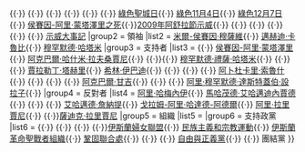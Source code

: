 {{Navbox
|name       = 伊朗綠色革命
|state = {{{state|<includeonly>autocollapse</includeonly><noinclude>expanded</noinclude>}}}
|titlestyle = background-color:#02BC00
|title      = '''[[伊朗綠色革命]]'''
|groupstyle = background-color:#02BC00
|group1 = 事件
|list1  = [[伊朗綠色革命|2009年伊朗選舉抗議]]{{·}} {{tsl|en|2009 Iran poll protests trial||2009年伊朗計票抗議審訊}}{{·}} {{tsl|en|2009 Iranian university dormitory raids||2009年伊朗大學宿舍襲擊事件}}{{·}} {{tsl|en|Shooting of Neda Agha-Soltan||內達·阿加-索爾坦之死}}{{·}} {{tsl|en|Sohrab Aarabi|蘇赫拉布·阿拉比|蘇赫拉布·阿拉比之死}}{{·}} {{tsl|en|Death of Ramin Pourandarjani|拉明·普蘭德賈尼|拉明·普蘭德賈尼之死}}{{·}} {{tsl|en|The Green Scroll Campaign||綠色卷軸運動}}{{·}} [[伊朗綠色革命大事記|綠色聖城日]]{{·}} [[伊朗人質危機|綠色11月4日]]{{·}} [[伊朗綠色革命大事記|綠色12月7日]]{{·}} [[侯賽因-阿里·蒙塔澤里|侯賽因-阿里·蒙塔澤里之死]]{{·}}[[2009年阿舒拉節示威]]{{·}} {{tsl|en|Death of Seyed Ali Mousavi||賽義德·阿里·穆薩維之死}}{{·}} {{tsl|en|Mohsen Rouholamini|穆赫辛·羅霍拉米尼|穆赫辛·羅霍拉米尼之死}}{{·}} {{tsl|en|2011–2012 Iranian protests||2011年伊朗示威}}{{·}} {{tsl|en|Sane Jaleh|薩內·賈勒赫|薩內·賈勒赫之死}}{{·}} {{tsl|en|Mohammad Mokhtari (protester)|穆罕默德·莫克塔里 (示威者)|穆罕默德·莫克塔里之死}}{{·}} [[伊朗綠色革命大事記|示威大事記]]
|group2 = 領袖
|list2  = [[米爾-侯賽因·穆薩維]]{{·}} [[邁赫迪·卡魯比]]{{·}} [[穆罕默德·哈塔米]]
|group3 = 支持者
|list3  = {{tsl|en|Zahra Rahnavard||扎赫拉·拉赫納瓦德}}{{·}} [[侯賽因-阿里·蒙塔澤里]]{{·}} [[阿克巴爾·哈什米·拉夫桑賈尼]]{{·}} {{tsl|en|Hadi Khamenei||哈迪·哈梅內伊}}{{·}}{{tsl|en|Mohsen Sazegara|穆赫辛·薩澤伽拉|穆赫辛·薩澤伽拉}}{{·}} [[穆罕默德·禮薩·哈塔米]]{{·}} {{tsl|en|Mohsen Makhmalbaf||穆赫辛·馬克馬巴夫}}{{·}} {{tsl|en|Yousef Saanei||優素福·薩內}} {{·}} [[賈拉勒丁·塔赫里]]{{·}} [[希林·伊巴迪]]{{·}} {{tsl|en|Alireza Nourizadeh||阿里禮薩·諾里扎德}}{{·}} {{tsl|en|Ali Akbar Nategh-Nouri||阿里·阿克巴爾·納提格-努里}}{{·}} {{tsl|en|Hassan Khomeini||哈桑·霍梅尼}}{{·}} [[阿卜杜卡里·索魯什]] {{·}} {{tsl|en|Ebrahim Nabavi||易卜拉欣·納巴維}}{{·}} {{tsl|en|Mohammad Beheshti Shirazi||穆罕默德·貝赫什提}}{{·}} {{tsl|en|Mohsen Kadivar||穆赫辛·卡迪瓦爾}}{{·}} [[阿克巴爾·甘吉]]{{·}} {{tsl|en|Asadollah Bayat-Zanjani||阿薩多拉·巴亞特-贊賈尼}}{{·}} {{tsl|en|Faezeh Hashemi Rafsanjani||費絲·哈希米}}{{·}} [[阿里·穆罕默德·達斯特蓋伯·設拉子]]{{·}} {{tsl|en|Abdul-Karim Mousavi Ardebili||阿卜杜勒-卡里姆·穆薩維·阿德比利|穆薩維·阿德比利}}
|group4 = 反對者
|list4  = [[阿里·哈梅內伊]]{{·}} [[馬哈茂德·艾哈邁迪內賈德]]{{·}} {{tsl|en|Ahmad Khatami||艾哈邁德·哈塔米}}{{·}} {{tsl|en|Mohammad-Taqi Mesbah-Yazdi||穆罕默德-塔基·梅斯巴-亞茲迪}}{{·}} [[艾哈邁德·賈納提|艾哈邁德·詹納提]]{{·}} [[戈拉姆-阿里·哈達德-阿德爾]]{{·}} [[阿里·拉里賈尼]]{{·}} {{tsl|en|Abbas-Ali Amid Zanjani||阿巴斯-阿里·阿米德·贊賈尼}}{{·}}[[薩迪克·拉里賈尼]]
|group5 = 組織<!-- In Persian: تشکیلات -->
|list5  = {{tsl|en|The Green Path of Hope||希望的綠色之路}}
|group6 = 支持政黨
|list6  = {{tsl|en|Islamic Iran Participation Front||伊斯蘭伊朗參與陣線}}{{·}} {{tsl|en|National Trust Party (Iran)||國民信託黨}}{{·}} {{tsl|en|Executives of Construction Party||建設公僕黨}}{{·}} {{tsl|en|Association of Combatant Clerics||參戰教士協會}}{{·}}[[伊斯蘭婦女聯盟]]{{·}} [[民族主義和宗教運動]]{{·}} [[伊斯蘭革命聖戰者組織]]{{·}} [[鞏固聯合處]]{{·}} {{tsl|en|Democracy Party (Iran)||伊朗民主黨}}{{·}} {{tsl|en|Freedom Movement of Iran|伊朗自由運動|自由運動}}{{·}}  [[伊朗自由與正義黨|自由與正義黨]]{{·}} {{tsl|en|Islamic Labour Party||伊斯蘭工黨}}{{·}} 團結黨
}}<noinclude>

</noinclude>